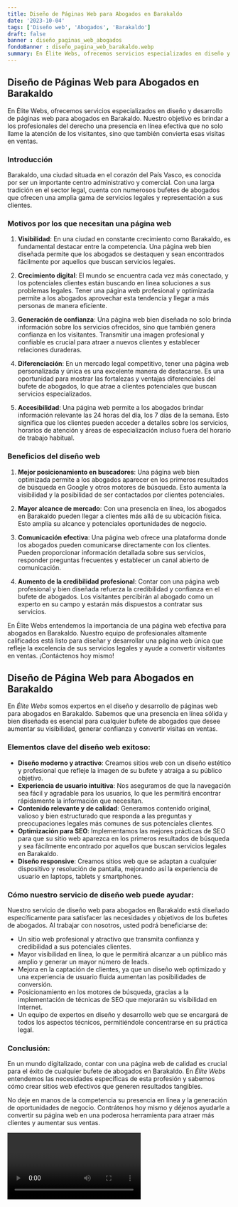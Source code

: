 ```yaml
---
title: Diseño de Páginas Web para Abogados en Barakaldo
date: '2023-10-04'
tags: ['Diseño web', 'Abogados', 'Barakaldo']
draft: false
banner : diseño_paginas_web_abogados
fondoBanner : diseño_pagina_web_barakaldo.webp
summary: En Élite Webs, ofrecemos servicios especializados en diseño y desarrollo de páginas web para abogados en Barakaldo. Nuestro objetivo es brindar a los profesionales del derecho una presencia en línea efectiva que no solo llame la atención de los visitantes, sino que también convierta esas visitas en ventas.
---
```


## Diseño de Páginas Web para Abogados en Barakaldo

En Élite Webs, ofrecemos servicios especializados en diseño y desarrollo de páginas web para abogados en Barakaldo. Nuestro objetivo es brindar a los profesionales del derecho una presencia en línea efectiva que no solo llame la atención de los visitantes, sino que también convierta esas visitas en ventas.

### Introducción

Barakaldo, una ciudad situada en el corazón del País Vasco, es conocida por ser un importante centro administrativo y comercial. Con una larga tradición en el sector legal, cuenta con numerosos bufetes de abogados que ofrecen una amplia gama de servicios legales y representación a sus clientes.

### Motivos por los que necesitan una página web

1. **Visibilidad**: En una ciudad en constante crecimiento como Barakaldo, es fundamental destacar entre la competencia. Una página web bien diseñada permite que los abogados se destaquen y sean encontrados fácilmente por aquellos que buscan servicios legales.

2. **Crecimiento digital**: El mundo se encuentra cada vez más conectado, y los potenciales clientes están buscando en línea soluciones a sus problemas legales. Tener una página web profesional y optimizada permite a los abogados aprovechar esta tendencia y llegar a más personas de manera eficiente.

3. **Generación de confianza**: Una página web bien diseñada no solo brinda información sobre los servicios ofrecidos, sino que también genera confianza en los visitantes. Transmitir una imagen profesional y confiable es crucial para atraer a nuevos clientes y establecer relaciones duraderas.

4. **Diferenciación**: En un mercado legal competitivo, tener una página web personalizada y única es una excelente manera de destacarse. Es una oportunidad para mostrar las fortalezas y ventajas diferenciales del bufete de abogados, lo que atrae a clientes potenciales que buscan servicios especializados.

5. **Accesibilidad**: Una página web permite a los abogados brindar información relevante las 24 horas del día, los 7 días de la semana. Esto significa que los clientes pueden acceder a detalles sobre los servicios, horarios de atención y áreas de especialización incluso fuera del horario de trabajo habitual.

### Beneficios del diseño web

1. **Mejor posicionamiento en buscadores**: Una página web bien optimizada permite a los abogados aparecer en los primeros resultados de búsqueda en Google y otros motores de búsqueda. Esto aumenta la visibilidad y la posibilidad de ser contactados por clientes potenciales.

2. **Mayor alcance de mercado**: Con una presencia en línea, los abogados en Barakaldo pueden llegar a clientes más allá de su ubicación física. Esto amplía su alcance y potenciales oportunidades de negocio.

3. **Comunicación efectiva**: Una página web ofrece una plataforma donde los abogados pueden comunicarse directamente con los clientes. Pueden proporcionar información detallada sobre sus servicios, responder preguntas frecuentes y establecer un canal abierto de comunicación.

4. **Aumento de la credibilidad profesional**: Contar con una página web profesional y bien diseñada refuerza la credibilidad y confianza en el bufete de abogados. Los visitantes percibirán al abogado como un experto en su campo y estarán más dispuestos a contratar sus servicios.

En Élite Webs entendemos la importancia de una página web efectiva para abogados en Barakaldo. Nuestro equipo de profesionales altamente calificados está listo para diseñar y desarrollar una página web única que refleje la excelencia de sus servicios legales y ayude a convertir visitantes en ventas. ¡Contáctenos hoy mismo!

<GifSeo />

<Cta />

## Diseño de Página Web para Abogados en Barakaldo

En *Élite Webs* somos expertos en el diseño y desarrollo de páginas web para abogados en Barakaldo. Sabemos que una presencia en línea sólida y bien diseñada es esencial para cualquier bufete de abogados que desee aumentar su visibilidad, generar confianza y convertir visitas en ventas.

### Elementos clave del diseño web exitoso:

- **Diseño moderno y atractivo**: Creamos sitios web con un diseño estético y profesional que refleje la imagen de su bufete y atraiga a su público objetivo.
- **Experiencia de usuario intuitiva**: Nos aseguramos de que la navegación sea fácil y agradable para los usuarios, lo que les permitirá encontrar rápidamente la información que necesitan.
- **Contenido relevante y de calidad**: Generamos contenido original, valioso y bien estructurado que responda a las preguntas y preocupaciones legales más comunes de sus potenciales clientes.
- **Optimización para SEO**: Implementamos las mejores prácticas de SEO para que su sitio web aparezca en los primeros resultados de búsqueda y sea fácilmente encontrado por aquellos que buscan servicios legales en Barakaldo.
- **Diseño responsive**: Creamos sitios web que se adaptan a cualquier dispositivo y resolución de pantalla, mejorando así la experiencia de usuario en laptops, tablets y smartphones.

### Cómo nuestro servicio de diseño web puede ayudar:

Nuestro servicio de diseño web para abogados en Barakaldo está diseñado específicamente para satisfacer las necesidades y objetivos de los bufetes de abogados. Al trabajar con nosotros, usted podrá beneficiarse de:

- Un sitio web profesional y atractivo que transmita confianza y credibilidad a sus potenciales clientes.
- Mayor visibilidad en línea, lo que le permitirá alcanzar a un público más amplio y generar un mayor número de leads.
- Mejora en la captación de clientes, ya que un diseño web optimizado y una experiencia de usuario fluida aumentan las posibilidades de conversión.
- Posicionamiento en los motores de búsqueda, gracias a la implementación de técnicas de SEO que mejorarán su visibilidad en Internet.
- Un equipo de expertos en diseño y desarrollo web que se encargará de todos los aspectos técnicos, permitiéndole concentrarse en su práctica legal.

### Conclusión:

En un mundo digitalizado, contar con una página web de calidad es crucial para el éxito de cualquier bufete de abogados en Barakaldo. En *Élite Webs* entendemos las necesidades específicas de esta profesión y sabemos cómo crear sitios web efectivos que generen resultados tangibles.

No deje en manos de la competencia su presencia en línea y la generación de oportunidades de negocio. Contrátenos hoy mismo y déjenos ayudarle a convertir su página web en una poderosa herramienta para atraer más clientes y aumentar sus ventas.

<Video />

<CtaBot job='Abogados' city='Barakaldo'/>

<Gmaps query='Barakaldo+españa+maps' />